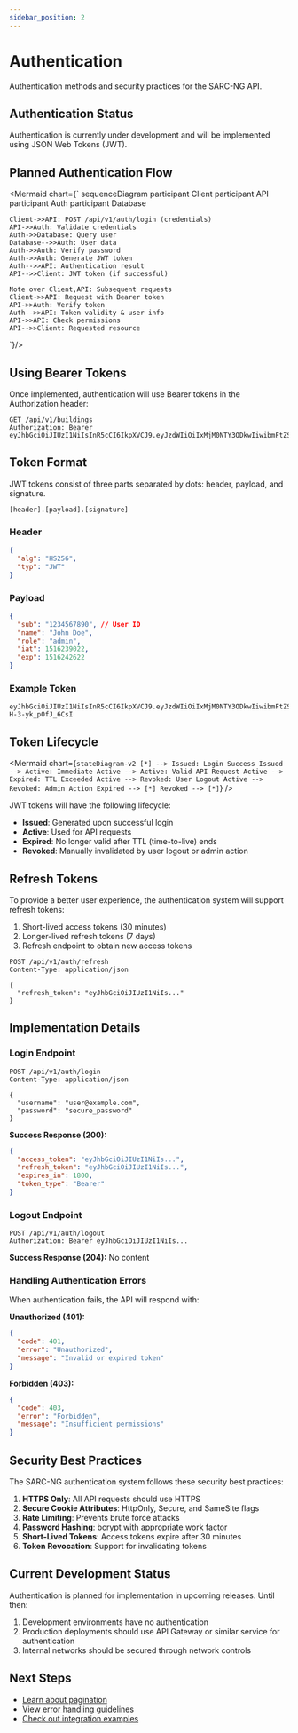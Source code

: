```yaml
---
sidebar_position: 2
---
```


# Authentication

Authentication methods and security practices for the SARC-NG API.


## Authentication Status

Authentication is currently under development and will be implemented using JSON Web Tokens (JWT).

## Planned Authentication Flow

<Mermaid chart={`
sequenceDiagram
    participant Client
    participant API
    participant Auth
    participant Database

    Client->>API: POST /api/v1/auth/login (credentials)
    API->>Auth: Validate credentials
    Auth->>Database: Query user
    Database-->>Auth: User data
    Auth->>Auth: Verify password
    Auth->>Auth: Generate JWT token
    Auth-->>API: Authentication result
    API-->>Client: JWT token (if successful)

    Note over Client,API: Subsequent requests
    Client->>API: Request with Bearer token
    API->>Auth: Verify token
    Auth-->>API: Token validity & user info
    API->>API: Check permissions
    API-->>Client: Requested resource

`}/>

## Using Bearer Tokens

Once implemented, authentication will use Bearer tokens in the Authorization header:

```http
GET /api/v1/buildings
Authorization: Bearer eyJhbGciOiJIUzI1NiIsInR5cCI6IkpXVCJ9.eyJzdWIiOiIxMjM0NTY3ODkwIiwibmFtZSI6IkpvaG4gRG9lIiwiaWF0IjoxNTE2MjM5MDIyfQ.SflKxwRJSMeKKF2QT4fwpMeJf36POk6yJV_adQssw5c
```

## Token Format

JWT tokens consist of three parts separated by dots: header, payload, and signature.

```
[header].[payload].[signature]
```

### Header

```json
{
  "alg": "HS256",
  "typ": "JWT"
}
```

### Payload

```json
{
  "sub": "1234567890", // User ID
  "name": "John Doe",
  "role": "admin",
  "iat": 1516239022,
  "exp": 1516242622
}
```

### Example Token

```
eyJhbGciOiJIUzI1NiIsInR5cCI6IkpXVCJ9.eyJzdWIiOiIxMjM0NTY3ODkwIiwibmFtZSI6IkpvaG4gRG9lIiwicm9sZSI6ImFkbWluIiwiaWF0IjoxNTE2MjM5MDIyLCJleHAiOjE1MTYyNDI2MjJ9.xYbGOAP4l0bT0aKbJO9CfOqj6I-H-3-yk_pOfJ_6CsI
```

## Token Lifecycle

<Mermaid
  chart={`
stateDiagram-v2
    [*] --> Issued: Login Success
    Issued --> Active: Immediate
    Active --> Active: Valid API Request
    Active --> Expired: TTL Exceeded
    Active --> Revoked: User Logout
    Active --> Revoked: Admin Action
    Expired --> [*]
    Revoked --> [*]
`}
/>

JWT tokens will have the following lifecycle:

- **Issued**: Generated upon successful login
- **Active**: Used for API requests
- **Expired**: No longer valid after TTL (time-to-live) ends
- **Revoked**: Manually invalidated by user logout or admin action

## Refresh Tokens

To provide a better user experience, the authentication system will support refresh tokens:

1. Short-lived access tokens (30 minutes)
2. Longer-lived refresh tokens (7 days)
3. Refresh endpoint to obtain new access tokens

```http
POST /api/v1/auth/refresh
Content-Type: application/json

{
  "refresh_token": "eyJhbGciOiJIUzI1NiIs..."
}
```

## Implementation Details

### Login Endpoint

```http
POST /api/v1/auth/login
Content-Type: application/json

{
  "username": "user@example.com",
  "password": "secure_password"
}
```

**Success Response (200):**

```json
{
  "access_token": "eyJhbGciOiJIUzI1NiIs...",
  "refresh_token": "eyJhbGciOiJIUzI1NiIs...",
  "expires_in": 1800,
  "token_type": "Bearer"
}
```

### Logout Endpoint

```http
POST /api/v1/auth/logout
Authorization: Bearer eyJhbGciOiJIUzI1NiIs...
```

**Success Response (204):** No content

### Handling Authentication Errors

When authentication fails, the API will respond with:

**Unauthorized (401):**

```json
{
  "code": 401,
  "error": "Unauthorized",
  "message": "Invalid or expired token"
}
```

**Forbidden (403):**

```json
{
  "code": 403,
  "error": "Forbidden",
  "message": "Insufficient permissions"
}
```

## Security Best Practices

The SARC-NG authentication system follows these security best practices:

1. **HTTPS Only**: All API requests should use HTTPS
2. **Secure Cookie Attributes**: HttpOnly, Secure, and SameSite flags
3. **Rate Limiting**: Prevents brute force attacks
4. **Password Hashing**: bcrypt with appropriate work factor
5. **Short-Lived Tokens**: Access tokens expire after 30 minutes
6. **Token Revocation**: Support for invalidating tokens

## Current Development Status

Authentication is planned for implementation in upcoming releases. Until then:

1. Development environments have no authentication
2. Production deployments should use API Gateway or similar service for authentication
3. Internal networks should be secured through network controls

## Next Steps

- [Learn about pagination](pagination)
- [View error handling guidelines](error-handling)
- [Check out integration examples](examples/javascript)
